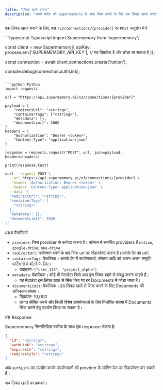 ```yaml
---
title: "लिंक्ड खाते बनाना"
description: "अपने कंटेंट को Supermemory के साथ सिंक करने के लिए एक लिंक्ड खाता बनाएं"
---
```


एक लिंक्ड खाता बनाने के लिए, बस `/v3/connections/{provider}` पर `POST` अनुरोध भेजें

<CodeGroup>
```typescript Typescript
import Supermemory from 'supermemory';

const client = new Supermemory({
  apiKey: process.env['SUPERMEMORY_API_KEY'], // यह डिफ़ॉल्ट है और छोड़ा जा सकता है
});

const connection = await client.connections.create('notion');

console.debug(connection.authLink);
```

```python Python
import requests

url = "https://api.supermemory.ai/v3/connections/{provider}"

payload = {
    "redirectUrl": "<string>",
    "containerTags": ["<string>"],
    "metadata": {},
    "documentLimit": 5000
}
headers = {
    "Authorization": "Bearer <token>",
    "Content-Type": "application/json"
}

response = requests.request("POST", url, json=payload, headers=headers)

print(response.text)
```

```bash cURL
curl --request POST \
  --url https://api.supermemory.ai/v3/connections/{provider} \
  --header 'Authorization: Bearer <token>' \
  --header 'Content-Type: application/json' \
  --data '{
  "redirectUrl": "<string>",
  "containerTags": [
    "<string>"
  ],
  "metadata": {},
  "documentLimit": 5000
}'
```
</CodeGroup>

<div id="parameters">
  ### पैरामीटर्स
</div>

- `provider`: जिस provider से कनेक्ट करना है। वर्तमान में समर्थित providers हैं `notion`, `google-drive`, `one-drive`
- `redirectUrl`: कनेक्शन बनने के बाद जिस url पर रीडायरेक्ट करना है (आपके ऐप का url)
- `containerTags`: वैकल्पिक। आपके ऐप में उपयोगकर्ता, संगठन आदि को अलग-अलग समूहों/पार्टिशनों में बाँटने के लिए।
    - उदाहरण: `["user_123", "project_alpha"]`
- `metadata`: वैकल्पिक। कोई भी मेटाडेटा जिसे आप इस लिंक्ड खाते से संबद्ध करना चाहते हैं।
    - यह मेटाडेटा इस लिंक्ड खाते से सिंक किए गए हर Documents में जोड़ा जाता है।
- `documentLimit`: वैकल्पिक। इस लिंक्ड खाते से सिंक करने के लिए Documents की अधिकतम संख्या।
    - डिफ़ॉल्ट: 10,000
    - लागत सीमित करने और किसी विशेष उपयोगकर्ता के लिए निर्धारित संख्या में Documents सिंक करने हेतु उपयोग किया जा सकता है।

<div id="response">
  ## Response
</div>

Supermemory निम्नलिखित स्कीमा के साथ एक response भेजता है:

```json
{
  "id": "<string>",
  "authLink": "<string>",
  "expiresIn": "<string>",
  "redirectsTo": "<string>"
}
```

आप `authLink` का उपयोग करके उपयोगकर्ता को provider के लॉगिन पेज पर रीडायरेक्ट कर सकते हैं।

अब लिंक्ड खातों का प्रबंधन।

